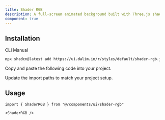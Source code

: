 ```yaml
---
title: Shader RGB
description: A full-screen animated background built with Three.js shaders. Renders smooth  of RGB line effects using a custom fragment shader.
component: true
---
```


<ComponentPreview
  name="shader-rgb-default"
  className="[&_.preview>[data-orientation=vertical]]:sm:max-w-[90%] **:[.preview]:min-h-[630px]"
  description="Full-screen animated shader background using Three.js."
  align="start"
/>

## Installation

<CodeTabs>

<TabsList>
  <TabsTrigger value="cli">CLI</TabsTrigger>
  <TabsTrigger value="manual">Manual</TabsTrigger>
</TabsList>

<TabsContent value="cli">

```bash
npx shadcn@latest add https://ui.dalim.in/r/styles/default/shader-rgb.json
```

</TabsContent> <TabsContent value="manual"> <Steps>

<Step>Copy and paste the following code into your project.</Step>

<ComponentSource name="shader-rgb" title="components/ui/shader-rgb.tsx" />

<Step>Update the import paths to match your project setup.</Step>

</Steps> </TabsContent> </CodeTabs>

## Usage

```tsx  
import { ShaderRGB } from "@/components/ui/shader-rgb"
```

```tsx  
<ShaderRGB /> 
```
 
